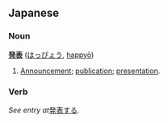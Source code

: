 == Japanese ==
=== Noun ===
'''[[発]][[表]]''' ([[はっぴょう]], [[happyō]])

# [[Announcement]]; [[publication]]; [[presentation]].

=== Verb ===
''See entry at ''[[発表する]]''.''